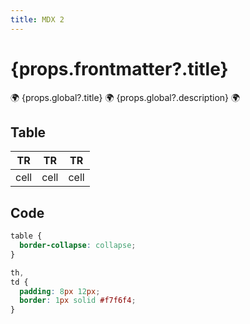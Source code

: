 ```yaml
---
title: MDX 2
---
```



# {props.frontmatter?.title}

🌍 {props.global?.title} 🌍 {props.global?.description} 🌍

## Table

| TR   | TR   | TR   |
| ---- | ---- | ---- |
| cell | cell | cell |

## Code

```css
table {
  border-collapse: collapse;
}

th,
td {
  padding: 8px 12px;
  border: 1px solid #f7f6f4;
}
```
